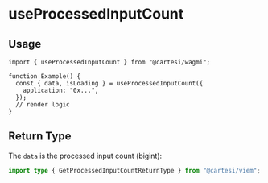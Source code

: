# useProcessedInputCount

## Usage

```tsx twoslash
import { useProcessedInputCount } from "@cartesi/wagmi";

function Example() {
  const { data, isLoading } = useProcessedInputCount({
    application: "0x...",
  });
  // render logic
}
```

## Return Type

The `data` is the processed input count (bigint):

```ts twoslash
import type { GetProcessedInputCountReturnType } from "@cartesi/viem";
```
